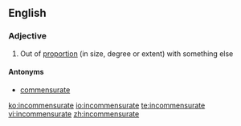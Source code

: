==English==

===Adjective===
{{en-adj}}

# Out of [[proportion]] (in size, degree or extent) with something else

====Antonyms====
* [[commensurate]]

[[ko:incommensurate]]
[[io:incommensurate]]
[[te:incommensurate]]
[[vi:incommensurate]]
[[zh:incommensurate]]